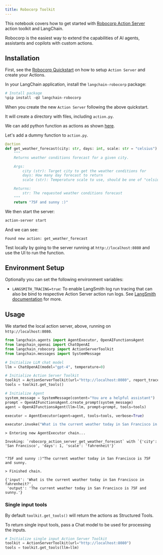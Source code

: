 ```yaml
---
title: Robocorp Toolkit
---
```


This notebook covers how to get started with [Robocorp Action Server](https://github.com/robocorp/robocorp) action toolkit and LangChain.

Robocorp is the easiest way to extend the capabilities of AI agents, assistants and copilots with custom actions.

## Installation

First, see the [Robocorp Quickstart](https://github.com/robocorp/robocorp#quickstart) on how to setup `Action Server` and create your Actions.

In your LangChain application, install the `langchain-robocorp` package:

```python
# Install package
%pip install -qU langchain-robocorp
```

When you create the new `Action Server` following the above quickstart.

It will create a directory with files, including `action.py`.

We can add python function as actions as shown [here](https://github.com/robocorp/robocorp/tree/master/actions#describe-your-action).

Let's add a dummy function to `action.py`.

```python
@action
def get_weather_forecast(city: str, days: int, scale: str = "celsius") -> str:
    """
    Returns weather conditions forecast for a given city.

    Args:
        city (str): Target city to get the weather conditions for
        days: How many day forecast to return
        scale (str): Temperature scale to use, should be one of "celsius" or "fahrenheit"

    Returns:
        str: The requested weather conditions forecast
    """
    return "75F and sunny :)"
```

We then start the server:

```bash
action-server start
```

And we can see:

```
Found new action: get_weather_forecast

```

Test locally by going to the server running at `http://localhost:8080` and use the UI to run the function.

## Environment Setup

Optionally you can set the following environment variables:

- `LANGSMITH_TRACING=true`: To enable LangSmith log run tracing that can also be bind to respective Action Server action run logs. See [LangSmith documentation](https://docs.smith.langchain.com/tracing#log-runs) for more.

## Usage

We started the local action server, above, running on `http://localhost:8080`.

```python
from langchain.agents import AgentExecutor, OpenAIFunctionsAgent
from langchain_openai import ChatOpenAI
from langchain_robocorp import ActionServerToolkit
from langchain.messages import SystemMessage

# Initialize LLM chat model
llm = ChatOpenAI(model="gpt-4", temperature=0)

# Initialize Action Server Toolkit
toolkit = ActionServerToolkit(url="http://localhost:8080", report_trace=True)
tools = toolkit.get_tools()

# Initialize Agent
system_message = SystemMessage(content="You are a helpful assistant")
prompt = OpenAIFunctionsAgent.create_prompt(system_message)
agent = OpenAIFunctionsAgent(llm=llm, prompt=prompt, tools=tools)

executor = AgentExecutor(agent=agent, tools=tools, verbose=True)

executor.invoke("What is the current weather today in San Francisco in fahrenheit?")
```

```output
> Entering new AgentExecutor chain...

Invoking: `robocorp_action_server_get_weather_forecast` with `{'city': 'San Francisco', 'days': 1, 'scale': 'fahrenheit'}`


"75F and sunny :)"The current weather today in San Francisco is 75F and sunny.

> Finished chain.
```

```output
{'input': 'What is the current weather today in San Francisco in fahrenheit?',
 'output': 'The current weather today in San Francisco is 75F and sunny.'}
```

### Single input tools

By default `toolkit.get_tools()` will return the actions as Structured Tools.

To return single input tools, pass a Chat model to be used for processing the inputs.

```python
# Initialize single input Action Server Toolkit
toolkit = ActionServerToolkit(url="http://localhost:8080")
tools = toolkit.get_tools(llm=llm)
```
